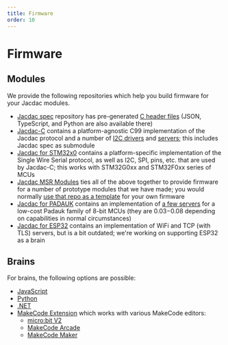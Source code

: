 ```yaml
---
title: Firmware
order: 10
---
```


# Firmware

## Modules

We provide the following repositories which help you build firmware for your Jacdac modules.

-   [Jacdac spec](https://github.com/microsoft/jacdac) repository has pre-generated
    [C header files](https://github.com/microsoft/jacdac/tree/main/dist/c)
    (JSON, TypeScript, and Python are also available there)
-   [Jacdac-C](https://github.com/microsoft/jacdac-c) contains a platform-agnostic C99 implementation
    of the Jacdac protocol and a number of [I2C drivers](https://github.com/microsoft/jacdac-c/tree/main/drivers)
    and [servers](https://github.com/microsoft/jacdac-c/tree/main/services);
    this includes Jacdac spec as submodule
-   [Jacdac for STM32x0](https://github.com/microsoft/jacdac-stm32x0) contains a platform-specific implementation of
    the Single Wire Serial protocol, as well as I2C, SPI, pins, etc. that are used by Jacdac-C;
    this works with STM32G0xx and STM32F0xx series of MCUs
-   [Jacdac MSR Modules](https://github.com/microsoft/jacdac-msr-modules) ties all of the above together
    to provide firmware for a number of prototype modules that we have made;
    you would normally [use that repo as a template](https://github.com/microsoft/jacdac-stm32x0/blob/main/README.md#development)
    for your own firmware
-   [Jacdac for PADAUK](https://github.com/microsoft/jacdac-padauk) contains
    an implementation of [a few servers](https://github.com/microsoft/jacdac-padauk/tree/main/services)
    for a low-cost Padauk family of 8-bit MCUs (they are $0.03-$0.08 depending on capabilities in normal circumstances)
-   [Jacdac for ESP32](https://github.com/microsoft/jacdac-esp32) contains an implementation of WiFi and TCP (with TLS) servers,
    but is a bit outdated; we're working on supporting ESP32 as a brain

## Brains

For brains, the following options are possible:

-   [JavaScript](/clients/javascript)
-   [Python](/clients/python)
-   [.NET](/clients/dotnet)
-   [MakeCode Extension](https://github.com/microsoft/pxt-jacdac) which works with various MakeCode editors:
    -   [micro:bit V2](https://makecode.microbit.org/)
    -   [MakeCode Arcade](https://arcade.makecode.com/)
    -   [MakeCode Maker](https://maker.makecode.com/)



